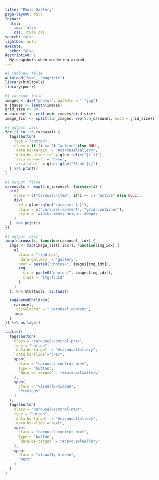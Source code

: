 ```yaml
---
title: "Photo Gallery"
page-layout: full
format:
  html:
    toc: false
    css: style.css
search: false
lightbox: auto
execute:
  echo: false
description: |
  My snapshots when wondering around.
---
```


<!-- For some reason following line is loading the 
lightbox library -->

![](photos/thumb/00025159.jpg){.lightbox style="display:none;"}

```r
#| include: false
autoload("%>%", "magrittr")
library(htmltools)
library(purrr)
```

```r
#| warning: false
images <- dir("photos", pattern = ".*jpg")
n_images <- length(images)
grid_size <- 10
n_carousel <- ceiling(n_images/grid_size)
image_list <- split(1:n_images, rep(1:n_carousel, each = grid_size))
```

::: {#carouselGallery .carousel .slide data-bs-ride="carousel"}
::: {.carousel-indicators}

```r
#| output: asis
for (i in 1:n_carousel) {
  tags$button(
    type = "button",
    class = if (i == 1) "active" else NULL,
    `data-bs-target` = "#carouselGallery",
    `data-bs-slide-to` = glue::glue("{i-1}"),
    `aria-current` = "true",
    `aria-label` = glue::glue("Slide {i}")
  ) %>% print()
}
```
:::
::: {.carousel-inner}

```r
#| output: false
carousels <- map(1:n_carousel, function(i) {
  div(
    class = c("carousel-item", if(i == 1) "active" else NULL),
    div(
      id = glue::glue("carousel-{i}"),
      class = c("carousel-content", "grid-container"),
      style = "width: 100%; height: 500px;"
    )
  )  %>% print()
})
```

```r
#| output: asis
imap(carousels, function(carousel, idx) {
  imgs <- map(image_list[[idx]], function(img_idx) {
    a(
      class = "lightbox",
      `data-gallery` = "gallery",
      href = paste0("photos/", images[img_idx]),
      img(
        src = paste0("photos/", images[img_idx]),
        class = "img-fluid"
      )
    )
  }) %>% htmltools::as.tags()

  tagAppendChildren(
    carousel,
    .cssSelector = ".carousel-content",
    imgs
  )
}) %>% as.tags()
```

:::

```r
tagList(
  tags$button(
    class = "carousel-control-prev",
    type = "button",
    `data-bs-target` = "#carouselGallery",
    `data-bs-slide`="prev",
    span(
      class = "carousel-control-prev",
      type = "button",
      `data-bs-target` = "#carouselGallery"
    ),
    span(
      class = "visually-hidden",
      "Previous"
    )
  ),
  tags$button(
    class = "carousel-control-next",
    type = "button",
    `data-bs-target` = "#carouselGallery",
    `data-bs-slide`="next",
    span(
      class = "carousel-control-next",
      type = "button",
      `data-bs-target` = "#carouselGallery"
    ),
    span(
      class = "visually-hidden",
      "Next"
    )
  )
)
```

:::
